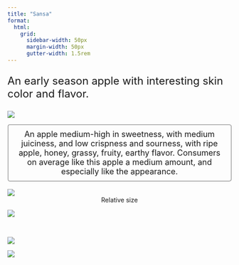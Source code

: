 ```yaml
---
title: "Sansa"
format:
  html: 
    grid:
      sidebar-width: 50px
      margin-width: 50px
      gutter-width: 1.5rem
---
```


:::{style="font-size: x-large;"}
An early season apple with interesting skin color and flavor.
:::

::: grid
::: g-col-4

![](img/transparentapples/sansa-crop.png)

:::{style="font-size: large; border: 2px ridge Gainsboro; padding: 10px; border-radius: 5px;"}
<center>An apple medium-high in sweetness, with medium juiciness, and low crispness and sourness, with ripe apple, honey, grassy, fruity, earthy flavor. Consumers on average like this apple a medium amount, and especially like the appearance.</center>
:::

<br>
![](img/sansa-crop.jpg)
<center>Relative size</center>

:::

::: g-col-6

![](img/websitefigs/Apple_Sansa.svg)

<br>

![](img/flavfigs/flavor_plot_Sansa.svg)
<br>

![](img/likingfigs/Liking_Sansa.svg)
:::
:::
  